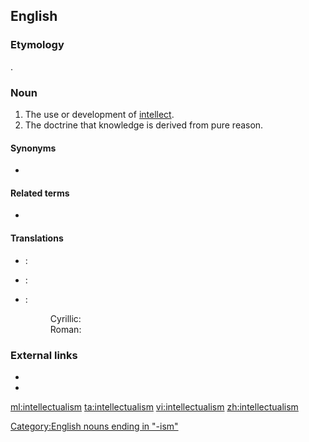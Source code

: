 ==English==
{{wikipedia}}

===Etymology===
{{suffix|intellectual|ism}}.

===Noun===
{{en-noun|-}}

# The use or development of [[intellect]].
# The doctrine that knowledge is derived from pure reason.

====Synonyms====
* {{sense|doctrine that knowledge is derived from pure reason}} {{l|en|rationalism}}

====Related terms====
* {{l|en|intellectualist}}

====Translations====
{{trans-top|use or development of intellect}}
{{trans-mid}}
{{trans-bottom}}

{{trans-top|doctrine that knowledge is derived from pure reason}}
{{trans-mid}}
{{trans-bottom}}

{{checktrans-top}}
* {{ttbc|cs}}: {{t-|cs|intelektualismus|m}}
* {{ttbc|de}}: {{t-|de|Intellektualismus|m}}
{{trans-mid}}
* {{ttbc|sh}}:
*: Cyrillic: {{t|sh|интелектуалѝзам|m|sc=Cyrl}}
*: Roman: {{t-|sh|intelektualìzam|m|sc=Latn}}
{{trans-bottom}}

===External links===
* {{R:Webster 1913}}
* {{R:Century 1911}}

[[Category:English nouns ending in "-ism"]]

[[ml:intellectualism]]
[[ta:intellectualism]]
[[vi:intellectualism]]
[[zh:intellectualism]]